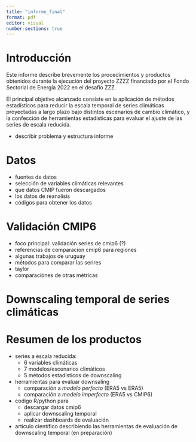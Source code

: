 ```yaml
---
title: "informe_final"
format: pdf
editor: visual
number-sections: true
---
```


# Introducción

Este informe describe brevemente los procedimientos y productos obtenidos durante la ejecución del proyecto ZZZZ financiado por el Fondo Sectorial de Energía 2022 en el desafío ZZZ. 

El principal objetivo alcanzado consiste en la aplicación de métodos estadísticos para reducir la escala temporal de series climáticas proyectadas a largo plazo bajo distintos escenarios de cambio climático, y la confección de herramientas estadísticas para evaluar el ajuste de las series de escala reducida. 

-   describir problema y estructura informe
   

# Datos 

- fuentes de datos 
- selección de variables climáticas relevantes 
- que datos CMIP fueron descargados 
- los datos de reanalisis
- códigos para obtener los datos 


# Validación CMIP6

-   foco principal: validación series de cmip6 (?)
-   referencias de comparacion cmip6 para regiones
-   algunas trabajos de uruguay
-   métodos para comparar las serires
-   taylor
-   comparaciónes de otras métricas

# Downscaling temporal de series climáticas



# Resumen de los productos

- series a escala reducida: 
    - 6 variables climáticas
    - 7 modelos/escenarios climáticos 
    - 5 métodos estadísticos de downscaling 

- herramientas para evaluar downsaling
    - comparación a *modelo perfecto* (ERA5 vs ERA5)
    - comparación a *modelo imperfecto* (ERA5 vs CMIP6)

- codigo R/python para 
    - descargar datos cmip6
    - aplicar downscaling temporal
    - realizar dashboards de evaluación 

- artículo científico describiendo las herramientas de evaluación de downscaling temporal (en preparación)

